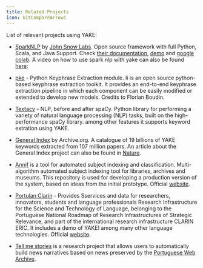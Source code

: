 ```yaml
---
title: Related Projects
icon: GitCompareArrows
---
```


List of relevant projects using YAKE:

- [SparkNLP](https://github.com/JohnSnowLabs/spark-nlp) by [John Snow Labs](https://www.johnsnowlabs.com/). 
Open source framework with full Python, Scala, and Java Support. Check [their documentation](https://nlp.johnsnowlabs.com/docs/en/annotators#yakekeywordextraction), [demo](https://demo.johnsnowlabs.com/public/KEYPHRASE_EXTRACTION/) and [google colab](https://colab.research.google.com/github/JohnSnowLabs/spark-nlp-workshop/blob/master/tutorials/streamlit_notebooks/KEYPHRASE_EXTRACTION.ipynb). A video on how to use spark nlp with yake can also be found [here](https://events.johnsnowlabs.com/john-snow-labs-nlu-become-a-data-science-superhero-with-one-line-of-python-code): 

- [pke](https://github.com/boudinfl/pke) - Python Keyphrase Extraction module.
Ii is an open source python-based keyphrase extraction toolkit. It provides an end-to-end keyphrase extraction pipeline in which each component can be easily modified or extended to develop new models. Credits to Florian Boudin.
 
- [Textacy](https://github.com/chartbeat-labs/textacy) - NLP, before and after spaCy.
Python library for performing a variety of natural language processing (NLP) tasks, built on the high-performance spaCy library. among other features it supports keyword extration using YAKE.

- [General Index](https://archive.org/details/GeneralIndex) by Archive.org. 
A catalogue of 19 billions of YAKE keywords extracted from 107 million papers. An article about the General Index project can also be found in [Nature](https://www.nature.com/articles/d41586-021-02895-8).

- [Annif](https://github.com/NatLibFi/Annif) is a tool for automated subject indexing and classification.
Multi-algorithm automated subject indexing tool for libraries, archives and museums. This repository is used for developing a production version of the system, based on ideas from the initial prototype. Official [website](http://annif.org/).

- [Portulan Clarin](https://portulanclarin.net/workbench/liaad-yake/) - Provides Sservices and data for researchers, innovators, students and language professionals
Research Infrastructure for the Science and Technology of Language, belonging to the Portuguese National Roadmap of  Research Infrastructures of Strategic Relevance, and part of the international research infrastructure CLARIN ERIC. It includes a demo of YAKE! among many other language technologies. Official [website](https://portulanclarin.net/).

- [Tell me stories](https://contamehistorias.pt/arquivopt) is a research project that allows users to automatically build news narratives based on news preserved by the [Portuguese Web Archive](https://arquivo.pt). 